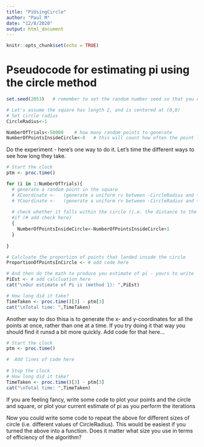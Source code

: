 ```yaml
---
title: "PiUsingCircle"
author: "Paul M"
date: "12/8/2020"
output: html_document
---
```


```r
knitr::opts_chunk$set(echo = TRUE)
```

# Pseudocode for estimating pi using the circle method
```r
set.seed(2053)   # remember to set the random number seed so that you can reproduce your output if you end up needing to hunt bugs

# Let's assume the square has length 2, and is centered at (0,0)
# Set circle radius
CircleRadius<-1

NumberOfTrials<-50000    # how many random points to generate
NumberOfPointsInsideCircle<-0   # this will count how often the point lands inside the circle
```


Do the experiment - here's one way to do it. Let's time the different ways to see how long they take.
```r
# Start the clock
ptm <- proc.time()

for (i in 1:NumberOfTrials){
  # generate a random point in the square
  # XCoordinate <-   (generate a uniform rv between -CircleRadius and +CircleRadius )
  # YCoordinate <-   (generate a uniform rv between -CircleRadius and +CircleRadius )
  
  # check whether it falls within the circle (i.e. the distance to the origin is less than Circle Radius). If so,
  #if (# add check here)
  {
    NumberOfPointsInsideCircle<-NumberOfPointsInsideCircle+1
  }
  
}

# Calcluate the proportion of points that landed insude the circle
ProportionOfPointsInCircle <- # add code here

# And then do the math to produce you estimate of pi - yours to write
PiEst <- # add calcluation here
cat("\nOur estimate of Pi is (method 1): ",PiEst)

# How long did it take?
TimeTaken <- proc.time()[3] - ptm[3]
cat("\nTotal time: ",TimeTaken)
```


Another way to dso thisa is to generate the x- and y-coordinates for all the points at once, rather than one at a time. If you try doing it that way you should find it runsd a bit more quickly.
Add code for that here...
```r
# Start the clock
ptm <- proc.time()

#  Add lines of code here
  
# Stop the clock
# How long did it take?
TimeTaken <- proc.time()[3] - ptm[3]
cat("\nTotal time: ",TimeTaken)
```

If you are feeling fancy, write some code to plot your points and the circle and square, 
or plot your current estimate of pi as you perform the iterations

Now you could write some code to repeat the above for different sizes of circle (i.e. different values of CircleRadius). This would be easiest if you turned the above into a function. Does it matter what size you use in terms of efficiency of the algorithm?


